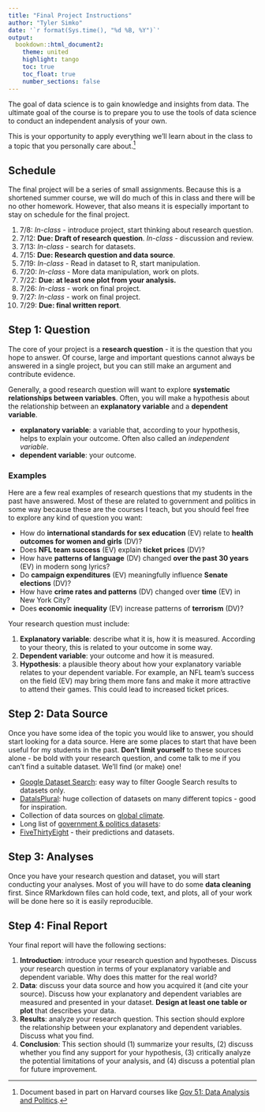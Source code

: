 ```yaml
---
title: "Final Project Instructions"
author: "Tyler Simko"
date: '`r format(Sys.time(), "%d %B, %Y")`'
output: 
  bookdown::html_document2:
    theme: united
    highlight: tango
    toc: true
    toc_float: true
    number_sections: false
---
```


The goal of data science is to gain knowledge and insights from data. The ultimate goal of the course is to prepare you to use the tools of data science to conduct an independent analysis of your own.

This is your opportunity to apply everything we'll learn about in the class to a topic that you personally care about.[^1]

[^1]: Document based in part on Harvard courses like [Gov 51: Data Analysis and Politics](http://gov51.mattblackwell.org/assignments/final-project/). 

## Schedule

The final project will be a series of small assignments. Because this is a shortened summer course, we will do much of this in class and there will be no other homework. However, that also means it is especially important to stay on schedule for the final project. 

1. 7/8: *In-class* - introduce project, start thinking about research question.
2. 7/12: **Due: Draft of research question**. *In-class* - discussion and review.
3. 7/13: *In-class* - search for datasets.
4. 7/15: **Due: Research question and data source**.
5. 7/19: *In-class* - Read in dataset to R, start manipulation.
6. 7/20: *In-class* - More data manipulation, work on plots.
7. 7/22: **Due: at least one plot from your analysis.**
8. 7/26: *In-class* - work on final project.
9. 7/27: *In-class* - work on final project.
10. 7/29: **Due: final written report**.

## Step 1: Question

The core of your project is a **research question** - it is the question that you hope to answer. Of course, large and important questions cannot always be answered in a single project, but you can still make an argument and contribute evidence.

Generally, a good research question will want to explore **systematic relationships between variables**. Often, you will make a hypothesis about the relationship between an **explanatory variable** and a **dependent variable**. 

- **explanatory variable**: a variable that, according to your hypothesis, helps to explain your outcome. Often also called an *independent variable*.
- **dependent variable**: your outcome.

### Examples

Here are a few real examples of research questions that my students in the past have answered. Most of these are related to government and politics in some way because these are the courses I teach, but you should feel free to explore any kind of question you want:

- How do **international standards for sex education** (EV) relate to **health outcomes for women and girls** (DV)?
- Does **NFL team success** (EV) explain **ticket prices** (DV)?
- How have **patterns of language** (DV) changed **over the past 30 years** (EV) in modern song lyrics?
- Do **campaign expenditures** (EV) meaningfully influence **Senate elections** (DV)?
- How have **crime rates and patterns** (DV) changed over **time** (EV) in New York City?
- Does **economic inequality** (EV) increase patterns of **terrorism** (DV)?

Your research question must include:

1. **Explanatory variable**: describe what it is, how it is measured. According to your theory, this is related to your outcome in some way.
2. **Dependent variable**: your outcome and how it is measured.
3. **Hypothesis**: a plausible theory about how your explanatory variable relates to your dependent variable. For example, an NFL team's success on the field (EV) may bring them more fans and make it more attractive to attend their games. This could lead to increased ticket prices.

## Step 2: Data Source

Once you have some idea of the topic you would like to answer, you should start looking for a data source. Here are some places to start that have been useful for my students in the past. **Don't limit yourself** to these sources alone - be bold with your research question, and come talk to me if you can't find a suitable dataset. We'll find (or make) one!

- [Google Dataset Search](https://datasetsearch.research.google.com/): easy way to filter Google Search results to datasets only.
- [DataIsPlural](https://docs.google.com/spreadsheets/d/1wZhPLMCHKJvwOkP4juclhjFgqIY8fQFMemwKL2c64vk/edit#gid=0): huge collection of datasets on many different topics - good for inspiration.
- Collection of data sources on [global climate](https://github.com/KKulma/climate-change-data#open-data).
- Long list of [government & politics datasets](https://github.com/erikgahner/PolData):
- [FiveThirtyEight](https://data.fivethirtyeight.com/) - their predictions and datasets. 

## Step 3: Analyses

Once you have your research question and dataset, you will start conducting your analyses. Most of you will have to do some **data cleaning** first. Since RMarkdown files can hold code, text, and plots, all of your work will be done here so it is easily reproducible.

## Step 4: Final Report

Your final report will have the following sections:

1. **Introduction**: introduce your research question and hypotheses. Discuss your research question in terms of your explanatory variable and dependent variable. Why does this matter for the real world?
2. **Data**: discuss your data source and how you acquired it (and cite your source). Discuss how your explanatory and dependent variables are measured and presented in your dataset. **Design at least one table or plot** that describes your data.
3. **Results**: analyze your research question. This section should explore the relationship between your explanatory and dependent variables. Discuss what you find.
4. **Conclusion**: This section should (1) summarize your results, (2) discuss whether you find any support for your hypothesis, (3) critically analyze the potential limitations of your analysis, and (4) discuss a potential plan for future improvement.

<div class="tocify-extend-page" data-unique="tocify-extend-page" style="height: 0;"></div>